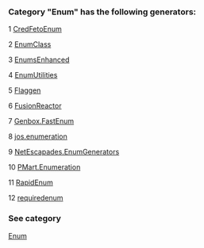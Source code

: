 ### Category "Enum" has the following generators:

   1 [CredFetoEnum](/docs/CredFetoEnum)

   2 [EnumClass](/docs/EnumClass)

   3 [EnumsEnhanced](/docs/EnumsEnhanced)

   4 [EnumUtilities](/docs/EnumUtilities)

   5 [Flaggen](/docs/Flaggen)

   6 [FusionReactor](/docs/FusionReactor)

   7 [Genbox.FastEnum](/docs/Genbox.FastEnum)

   8 [jos.enumeration](/docs/jos.enumeration)

   9 [NetEscapades.EnumGenerators](/docs/NetEscapades.EnumGenerators)

   10 [PMart.Enumeration](/docs/PMart.Enumeration)

   11 [RapidEnum](/docs/RapidEnum)

   12 [requiredenum](/docs/requiredenum)

### See category

[Enum](/docs/Categories/Enum)
